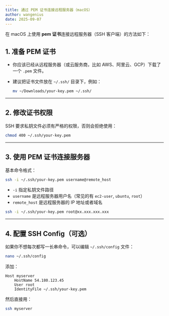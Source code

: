 ```yaml
---
title: 通过 PEM 证书连接远程服务器（macOS）
author: wangenius
date: 2025-09-07
---
```


在 macOS 上使用 **pem 证书**连接远程服务器（SSH 客户端）的方法如下：

## 1. 准备 PEM 证书

- 你应该已经从远程服务器（或云服务商，比如 AWS、阿里云、GCP）下载了一个 `.pem` 文件。

- 建议把证书文件放在 `~/.ssh/` 目录下，例如：

  ```bash
  mv ~/Downloads/your-key.pem ~/.ssh/
  ```

------

## 2. 修改证书权限

SSH 要求私钥文件必须有严格的权限，否则会拒绝使用：

```bash
chmod 400 ~/.ssh/your-key.pem
```

------

## 3. 使用 PEM 证书连接服务器

基本命令格式：

```bash
ssh -i ~/.ssh/your-key.pem username@remote_host
```

- `-i` 指定私钥文件路径
- `username` 是远程服务器用户名（常见的有 `ec2-user`, `ubuntu`, `root`）
- `remote_host` 是远程服务器的 IP 地址或者域名

```bash
ssh -i ~/.ssh/your-key.pem root@xx.xxx.xxx.xxx
```

------

## 4. 配置 SSH Config（可选）

如果你不想每次都写一长串命令，可以编辑 `~/.ssh/config` 文件：

```bash
nano ~/.ssh/config
```

添加：

```
Host myserver
    HostName 54.180.123.45
    User root
    IdentityFile ~/.ssh/your-key.pem
```

然后直接用：

```bash
ssh myserver
```